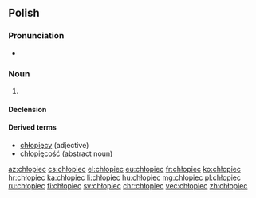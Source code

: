 ==Polish==

===Pronunciation===
* {{audio|Pl-chłopiec.ogg|Audio|lang=pl}}

===Noun===
{{pl-noun|m}}

# {{diminutive of|chłopak|lang=pl}}

====Declension====
{{pl-decl-noun
|chłopiec|chłopcy
|chłopca|chłopców
|chłopcu|chłopcom
|chłopca|chłopców
|chłopcem|chłopcami
|chłopcu|chłopcach
|chłopcze|chłopcy
}}

====Derived terms====
* [[chłopięcy]] (adjective)
* [[chłopięcość]] (abstract noun)

[[az:chłopiec]]
[[cs:chłopiec]]
[[el:chłopiec]]
[[eu:chłopiec]]
[[fr:chłopiec]]
[[ko:chłopiec]]
[[hr:chłopiec]]
[[ka:chłopiec]]
[[li:chłopiec]]
[[hu:chłopiec]]
[[mg:chłopiec]]
[[pl:chłopiec]]
[[ru:chłopiec]]
[[fi:chłopiec]]
[[sv:chłopiec]]
[[chr:chłopiec]]
[[vec:chłopiec]]
[[zh:chłopiec]]